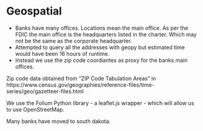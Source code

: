 # Geospatial {#welcome .unnumbered}



* Banks have many offices. Locations mean the main office. As per the FDIC the main office is the headquarters listed in the charter. Which may not be the same as the corporate headquarter.
* Attempted to query all the addresses with geopy but estimated time would have been 16 hours of runtime.
* Instead we use the zip code coordiantes as proxy for the banks main offices.

Zip code data obtained from "ZIP Code Tabulation Areas" in
https://www.census.gov/geographies/reference-files/time-series/geo/gazetteer-files.html

We use the Folium Python library - a leaflet.js wrapper - which will allow us to use OpenStreetMap.

Many banks have moved to south dakota.